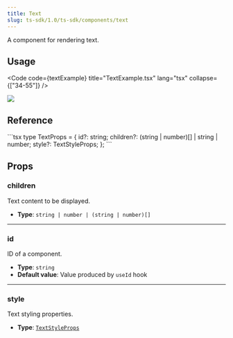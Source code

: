 ```yaml
---
title: Text
slug: ts-sdk/1.0/ts-sdk/components/text
---
```



A component for rendering text.

## Usage

<Code code={textExample} title="TextExample.tsx" lang="tsx" collapse={["34-55"]} />

<CollapsibleDetails summaryTitle="Example output">
  <img src={ExampleImage.src} />
</CollapsibleDetails>

## Reference

<CollapsibleDetails summaryTitle="Type definitions" open>
  ```tsx
  type TextProps = {
    id?: string;
    children?: (string | number)[] | string | number;
    style?: TextStyleProps;
  };
  ```
</CollapsibleDetails>

## Props

### children

Text content to be displayed.

* **Type**: `string | number | (string | number)[]`

***

### id

ID of a component.

* **Type**: `string`
* **Default value**: Value produced by `useId` hook

***

### style

Text styling properties.

* **Type**: [`TextStyleProps`](/ts-sdk/1.0/props/text-style-props)
